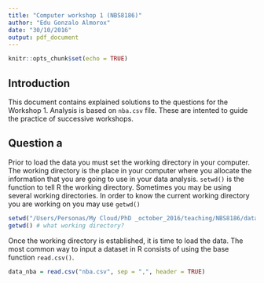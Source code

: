 ```yaml
---
title: "Computer workshop 1 (NBS8186)"
author: "Edu Gonzalo Almorox"
date: "30/10/2016"
output: pdf_document
---
```


```r
knitr::opts_chunk$set(echo = TRUE)
```

## Introduction

This document contains explained solutions to the questions for the Workshop 1. Analysis is based on `nba.csv` file. These are intented to guide the practice of successive workshops.  


## Question a

Prior to load the data you must set the working directory in your computer. The working directory is the place in your computer where you allocate the information that you are going to use in your data analysis. `setwd()` is the function to tell R the working directory. Sometimes you may be using several working directories. In order to know the current working directory you are working on you may use `getwd()` 


```r

setwd("/Users/Personas/My Cloud/PhD _october_2016/teaching/NBS8186/data")
getwd() # what working directory?
```

Once the working directory is established, it is time to load the data. The most common way to input a dataset in R consists of using the base function `read.csv()`.

```r

data_nba = read.csv("nba.csv", sep = ",", header = TRUE)

```

